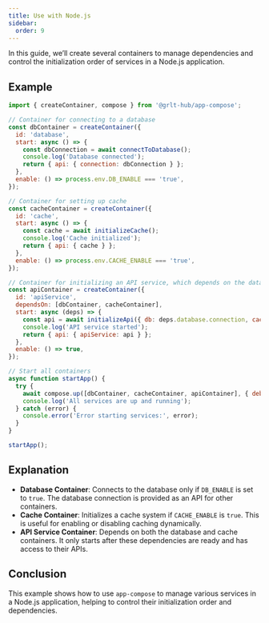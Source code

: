 ```yaml
---
title: Use with Node.js
sidebar:
  order: 9
---
```


In this guide, we’ll create several containers to manage dependencies and control the initialization order of services in a Node.js application.

## Example

```js
import { createContainer, compose } from '@grlt-hub/app-compose';

// Container for connecting to a database
const dbContainer = createContainer({
  id: 'database',
  start: async () => {
    const dbConnection = await connectToDatabase();
    console.log('Database connected');
    return { api: { connection: dbConnection } };
  },
  enable: () => process.env.DB_ENABLE === 'true',
});

// Container for setting up cache
const cacheContainer = createContainer({
  id: 'cache',
  start: async () => {
    const cache = await initializeCache();
    console.log('Cache initialized');
    return { api: { cache } };
  },
  enable: () => process.env.CACHE_ENABLE === 'true',
});

// Container for initializing an API service, which depends on the database and cache
const apiContainer = createContainer({
  id: 'apiService',
  dependsOn: [dbContainer, cacheContainer],
  start: async (deps) => {
    const api = await initializeApi({ db: deps.database.connection, cache: deps.cache.cache });
    console.log('API service started');
    return { api: { apiService: api } };
  },
  enable: () => true,
});

// Start all containers
async function startApp() {
  try {
    await compose.up([dbContainer, cacheContainer, apiContainer], { debug: true });
    console.log('All services are up and running');
  } catch (error) {
    console.error('Error starting services:', error);
  }
}

startApp();
```

## Explanation

- **Database Container**: Connects to the database only if `DB_ENABLE` is set to `true`. The database connection is provided as an API for other containers.
- **Cache Container**: Initializes a cache system if `CACHE_ENABLE` is `true`. This is useful for enabling or disabling caching dynamically.
- **API Service Container**: Depends on both the database and cache containers. It only starts after these dependencies are ready and has access to their APIs.

## Conclusion

This example shows how to use `app-compose` to manage various services in a Node.js application, helping to control their initialization order and dependencies.
